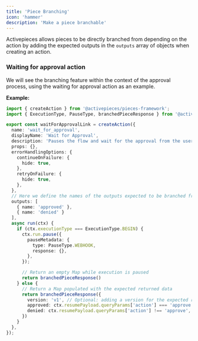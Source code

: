 ```yaml
---
title: 'Piece Branching'
icon: 'hammer'
description: 'Make a piece branchable'
---
```

Activepieces allows pieces to be directly branched from depending on the action by adding the expected outputs in the `outputs` array of objects when creating an action.

### Waiting for approval action

We will see the branching feature within the context of the approval process, using the waiting for approval action as an example.

**Example:**

```typescript
import { createAction } from '@activepieces/pieces-framework';
import { ExecutionType, PauseType, branchedPieceResponse } from '@activepieces/shared';

export const waitForApprovalLink = createAction({
  name: 'wait_for_approval',
  displayName: 'Wait for Approval',
  description: 'Pauses the flow and wait for the approval from the user',
  props: {},
  errorHandlingOptions: {
    continueOnFailure: {
      hide: true,
    },
    retryOnFailure: {
      hide: true,
    },
  },
  // Here we define the names of the outputs expected to be branched from the piece
  outputs: [
    { name: 'approved' }, 
    { name: 'denied' }
  ],
  async run(ctx) {
    if (ctx.executionType === ExecutionType.BEGIN) {
      ctx.run.pause({
        pauseMetadata: {
          type: PauseType.WEBHOOK,
          response: {},
        },
      });

      // Return an empty Map while execution is paused
      return branchedPieceResponse()
    } else {
      // Return a Map populated with the expected returned data
      return branchedPieceResponse({
        version: 'v1', // Optional: adding a version for the expected response. Defaults to 'v1'.
        approved: ctx.resumePayload.queryParams['action'] === 'approve',
        denied: ctx.resumePayload.queryParams['action'] !== 'approve',
      })
    }
  },
});
```